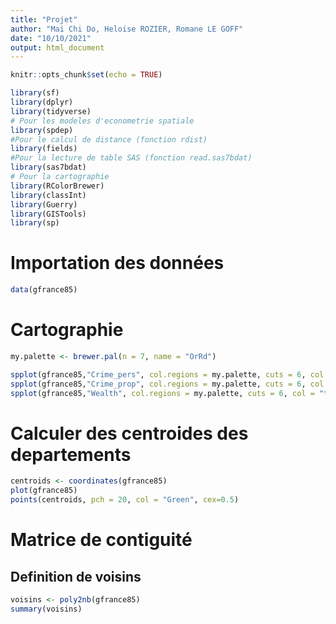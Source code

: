```yaml
---
title: "Projet"
author: "Mai Chi Do, Heloise ROZIER, Romane LE GOFF"
date: "10/10/2021"
output: html_document
---
```


```r
knitr::opts_chunk$set(echo = TRUE)
```

```r
library(sf)
library(dplyr)
library(tidyverse)
# Pour les modeles d'econometrie spatiale
library(spdep)
#Pour le calcul de distance (fonction rdist)
library(fields)
#Pour la lecture de table SAS (fonction read.sas7bdat)
library(sas7bdat)
# Pour la cartographie
library(RColorBrewer)
library(classInt)
library(Guerry)
library(GISTools)
library(sp)
```

# Importation des données

```r
data(gfrance85)
```

# Cartographie

```r
my.palette <- brewer.pal(n = 7, name = "OrRd")

spplot(gfrance85,"Crime_pers", col.regions = my.palette, cuts = 6, col = "transparent", main="Nombre de gros crimes en France (1833)")
spplot(gfrance85,"Crime_prop", col.regions = my.palette, cuts = 6, col = "transparent", main="Nombre de suicides en France (1833)")
spplot(gfrance85,"Wealth", col.regions = my.palette, cuts = 6, col = "transparent", main="Richesses en France (1833)")
```

# Calculer des centroides des departements

```r
centroids <- coordinates(gfrance85)
plot(gfrance85)
points(centroids, pch = 20, col = "Green", cex=0.5)
```

# Matrice de contiguité

## Definition de voisins

```r
voisins <- poly2nb(gfrance85)
summary(voisins)
```

